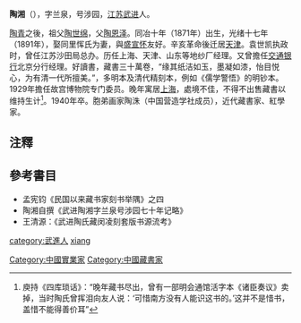 '''陶湘'''（{{bd|1871年||1940年|catIdx=Tao}}），字兰泉，号涉园，[[江苏|江苏]][[武进|武进]]人。

[[陶青|陶青]]之後，祖父[[陶世绵|陶世绵]]，父[[陶恩泽|陶恩泽]]。同冶十年（1871年）出生，光绪十七年（1891年），娶同里恽氏为妻，與[[盛宣怀|盛宣怀]]友好。辛亥革命後迁居[[天津|天津]]。袁世凯执政时，曾任江苏沙田局总办。历任上海、天津、山东等地纱厂经理。又曾擔任[[交通银行|交通银行]]北京分行经理。好讀書，藏書三十萬卷，“缘其纸洁如玉，墨凝如漆，怡目悦心，为有清一代所擅美。”，多明本及清代精刻本，例如《儒学警悟》的明钞本。1929年擔任故宫博物院专门委员。晚年寓居[[上海|上海]]，處境不佳，不得不出售藏書以维持生计<ref>庾持《四库琐话》：“晚年藏书尽出，曾有一部明会通馆活字本《诸臣奏议》卖掉，当时陶氏曾挥泪向友人说：‘可惜南方没有人能识这书的。’这并不是惜书，盖惜不能得善价耳”</ref>。1940年卒。胞弟画家陶洙（中国营造学社成员），近代藏書家、紅學家。

== 注釋 ==
{{reflist}}

== 參考書目 ==
*孟宪钧《民国以来藏书家刻书举隅》之四
*陶湘自撰《武进陶湘字兰泉号涉园七十年记略》
*王清源：《武进陶氏藏闵凌刻套版书源流考》

{{normdaten}}
{{DEFAULTSORT:tao xiang}}
[[Category:中國實業家|Category:中國實業家]]
[[category:武進人|category:武進人]]
[[Category:中國藏書家|Category:中國藏書家]]
[[cat:陶姓|xiang]]